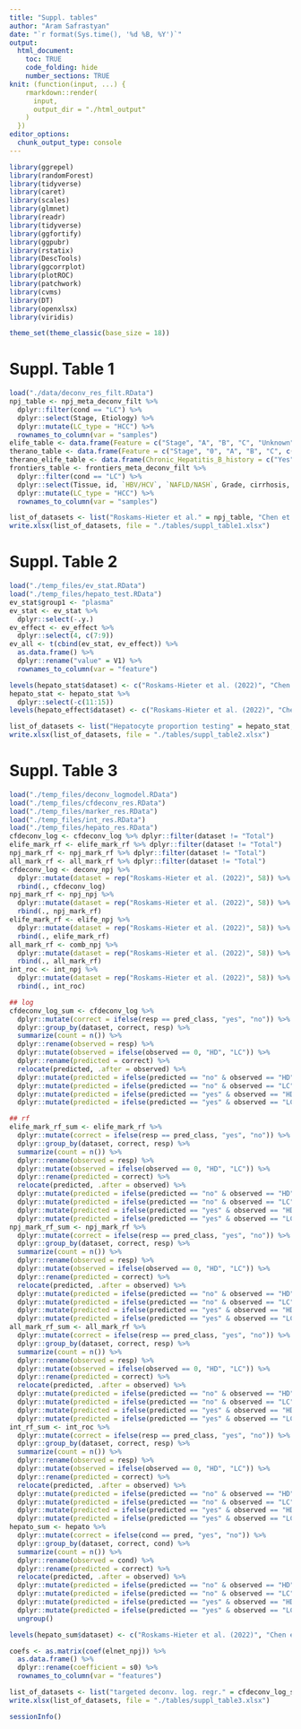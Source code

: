 ```yaml
---
title: "Suppl. tables"
author: "Aram Safrastyan"
date: "`r format(Sys.time(), '%d %B, %Y')`"
output:
  html_document: 
    toc: TRUE
    code_folding: hide
    number_sections: TRUE
knit: (function(input, ...) {
    rmarkdown::render(
      input,
      output_dir = "./html_output"
    )
  })
editor_options: 
  chunk_output_type: console
---
```


<style type="text/css">
.main-container {
  max-width: 1500px;
  margin-left: auto;
  margin-right: auto;
}
</style>

```r
library(ggrepel)
library(randomForest)
library(tidyverse)
library(caret)
library(scales)
library(glmnet)
library(readr)
library(tidyverse)
library(ggfortify)
library(ggpubr)
library(rstatix)
library(DescTools)
library(ggcorrplot)
library(plotROC)
library(patchwork)
library(cvms)
library(DT)
library(openxlsx)
library(viridis)
```

```r
theme_set(theme_classic(base_size = 18))
```

# Suppl. Table 1

```r
load("./data/deconv_res_filt.RData")
npj_table <- npj_meta_deconv_filt %>%
  dplyr::filter(cond == "LC") %>%
  dplyr::select(Stage, Etiology) %>%
  dplyr::mutate(LC_type = "HCC") %>%
  rownames_to_column(var = "samples")
elife_table <- data.frame(Feature = c("Stage", "A", "B", "C", "Unknown", c("Size", "<= 3 cm", "> 3 cm"), c("AFP", "<= 400ng/ml", ">400ng/ml"), c("LC_type", "HCC", "ICC")), Number = c("", 14, 2, 6, 5, "", 1, 26, "", 21, 6, "", 19, 8))
therano_table <- data.frame(Feature = c("Stage", "0", "A", "B", "C", c("Size", "<= 3 cm", "> 3 cm"), c("AFP", "<= 400ng/ml", ">400ng/ml"), c("LC_type", "HCC", "HCC-ICC")), Number = c("", 4, 26, 4, 1, "", 11, 24, "", 28, 7, "", 33, 2))
therano_elife_table <- data.frame(Chronic_Hepatitis_B_history = c("Yes", "No", "Others"), Number = c(37, 22, 3))
frontiers_table <- frontiers_meta_deconv_filt %>%
  dplyr::filter(cond == "LC") %>%
  dplyr::select(Tissue, id, `HBV/HCV`, `NAFLD/NASH`, Grade, cirrhosis, `stage BCLC`, `stage AJCC`) %>%
  dplyr::mutate(LC_type = "HCC") %>%
  rownames_to_column(var = "samples")

list_of_datasets <- list("Roskams-Hieter et al." = npj_table, "Chen et al." = elife_table, "Zhu et al." = therano_table, "Chen et al. & Zhu et al." = therano_elife_table, "Block et al." = frontiers_table)
write.xlsx(list_of_datasets, file = "./tables/suppl_table1.xlsx")
```

# Suppl. Table 2

```r
load("./temp_files/ev_stat.RData")
load("./temp_files/hepato_test.RData")
ev_stat$group1 <- "plasma"
ev_stat <- ev_stat %>%
  dplyr::select(-.y.)
ev_effect <- ev_effect %>%
  dplyr::select(4, c(7:9))
ev_all <- t(cbind(ev_stat, ev_effect)) %>%
  as.data.frame() %>%
  dplyr::rename("value" = V1) %>%
  rownames_to_column(var = "feature")

levels(hepato_stat$dataset) <- c("Roskams-Hieter et al. (2022)", "Chen et al. (2022)", "Zhu et al. (2021)", "Block et al. (2022)")
hepato_stat <- hepato_stat %>%
  dplyr::select(-c(11:15))
levels(hepato_effect$dataset) <- c("Roskams-Hieter et al. (2022)", "Chen et al. (2022)", "Zhu et al. (2021)", "Block et al. (2022)")

list_of_datasets <- list("Hepatocyte proportion testing" = hepato_stat, "Hepatocyte prop. effect size" = hepato_effect, "Plasma_EV test & effect size" = ev_all)
write.xlsx(list_of_datasets, file = "./tables/suppl_table2.xlsx")
```

# Suppl. Table 3

```r
load("./temp_files/deconv_logmodel.RData")
load("./temp_files/cfdeconv_res.RData")
load("./temp_files/marker_res.RData")
load("./temp_files/int_res.RData")
load("./temp_files/hepato_res.RData")
cfdeconv_log <- cfdeconv_log %>% dplyr::filter(dataset != "Total")
elife_mark_rf <- elife_mark_rf %>% dplyr::filter(dataset != "Total")
npj_mark_rf <- npj_mark_rf %>% dplyr::filter(dataset != "Total")
all_mark_rf <- all_mark_rf %>% dplyr::filter(dataset != "Total")
cfdeconv_log <- deconv_npj %>%
  dplyr::mutate(dataset = rep("Roskams-Hieter et al. (2022)", 58)) %>%
  rbind(., cfdeconv_log)
npj_mark_rf <- npj_npj %>%
  dplyr::mutate(dataset = rep("Roskams-Hieter et al. (2022)", 58)) %>%
  rbind(., npj_mark_rf)
elife_mark_rf <- elife_npj %>%
  dplyr::mutate(dataset = rep("Roskams-Hieter et al. (2022)", 58)) %>%
  rbind(., elife_mark_rf)
all_mark_rf <- comb_npj %>%
  dplyr::mutate(dataset = rep("Roskams-Hieter et al. (2022)", 58)) %>%
  rbind(., all_mark_rf)
int_roc <- int_npj %>%
  dplyr::mutate(dataset = rep("Roskams-Hieter et al. (2022)", 58)) %>%
  rbind(., int_roc)

## log
cfdeconv_log_sum <- cfdeconv_log %>%
  dplyr::mutate(correct = ifelse(resp == pred_class, "yes", "no")) %>%
  dplyr::group_by(dataset, correct, resp) %>%
  summarize(count = n()) %>%
  dplyr::rename(observed = resp) %>%
  dplyr::mutate(observed = ifelse(observed == 0, "HD", "LC")) %>%
  dplyr::rename(predicted = correct) %>%
  relocate(predicted, .after = observed) %>%
  dplyr::mutate(predicted = ifelse(predicted == "no" & observed == "HD", "LC", predicted)) %>%
  dplyr::mutate(predicted = ifelse(predicted == "no" & observed == "LC", "HD", predicted)) %>%
  dplyr::mutate(predicted = ifelse(predicted == "yes" & observed == "HD", "HD", predicted)) %>%
  dplyr::mutate(predicted = ifelse(predicted == "yes" & observed == "LC", "LC", predicted))

## rf
elife_mark_rf_sum <- elife_mark_rf %>%
  dplyr::mutate(correct = ifelse(resp == pred_class, "yes", "no")) %>%
  dplyr::group_by(dataset, correct, resp) %>%
  summarize(count = n()) %>%
  dplyr::rename(observed = resp) %>%
  dplyr::mutate(observed = ifelse(observed == 0, "HD", "LC")) %>%
  dplyr::rename(predicted = correct) %>%
  relocate(predicted, .after = observed) %>%
  dplyr::mutate(predicted = ifelse(predicted == "no" & observed == "HD", "LC", predicted)) %>%
  dplyr::mutate(predicted = ifelse(predicted == "no" & observed == "LC", "HD", predicted)) %>%
  dplyr::mutate(predicted = ifelse(predicted == "yes" & observed == "HD", "HD", predicted)) %>%
  dplyr::mutate(predicted = ifelse(predicted == "yes" & observed == "LC", "LC", predicted))
npj_mark_rf_sum <- npj_mark_rf %>%
  dplyr::mutate(correct = ifelse(resp == pred_class, "yes", "no")) %>%
  dplyr::group_by(dataset, correct, resp) %>%
  summarize(count = n()) %>%
  dplyr::rename(observed = resp) %>%
  dplyr::mutate(observed = ifelse(observed == 0, "HD", "LC")) %>%
  dplyr::rename(predicted = correct) %>%
  relocate(predicted, .after = observed) %>%
  dplyr::mutate(predicted = ifelse(predicted == "no" & observed == "HD", "LC", predicted)) %>%
  dplyr::mutate(predicted = ifelse(predicted == "no" & observed == "LC", "HD", predicted)) %>%
  dplyr::mutate(predicted = ifelse(predicted == "yes" & observed == "HD", "HD", predicted)) %>%
  dplyr::mutate(predicted = ifelse(predicted == "yes" & observed == "LC", "LC", predicted))
all_mark_rf_sum <- all_mark_rf %>%
  dplyr::mutate(correct = ifelse(resp == pred_class, "yes", "no")) %>%
  dplyr::group_by(dataset, correct, resp) %>%
  summarize(count = n()) %>%
  dplyr::rename(observed = resp) %>%
  dplyr::mutate(observed = ifelse(observed == 0, "HD", "LC")) %>%
  dplyr::rename(predicted = correct) %>%
  relocate(predicted, .after = observed) %>%
  dplyr::mutate(predicted = ifelse(predicted == "no" & observed == "HD", "LC", predicted)) %>%
  dplyr::mutate(predicted = ifelse(predicted == "no" & observed == "LC", "HD", predicted)) %>%
  dplyr::mutate(predicted = ifelse(predicted == "yes" & observed == "HD", "HD", predicted)) %>%
  dplyr::mutate(predicted = ifelse(predicted == "yes" & observed == "LC", "LC", predicted))
int_rf_sum <- int_roc %>%
  dplyr::mutate(correct = ifelse(resp == pred_class, "yes", "no")) %>%
  dplyr::group_by(dataset, correct, resp) %>%
  summarize(count = n()) %>%
  dplyr::rename(observed = resp) %>%
  dplyr::mutate(observed = ifelse(observed == 0, "HD", "LC")) %>%
  dplyr::rename(predicted = correct) %>%
  relocate(predicted, .after = observed) %>%
  dplyr::mutate(predicted = ifelse(predicted == "no" & observed == "HD", "LC", predicted)) %>%
  dplyr::mutate(predicted = ifelse(predicted == "no" & observed == "LC", "HD", predicted)) %>%
  dplyr::mutate(predicted = ifelse(predicted == "yes" & observed == "HD", "HD", predicted)) %>%
  dplyr::mutate(predicted = ifelse(predicted == "yes" & observed == "LC", "LC", predicted))
hepato_sum <- hepato %>%
  dplyr::mutate(correct = ifelse(cond == pred, "yes", "no")) %>%
  dplyr::group_by(dataset, correct, cond) %>%
  summarize(count = n()) %>%
  dplyr::rename(observed = cond) %>%
  dplyr::rename(predicted = correct) %>%
  relocate(predicted, .after = observed) %>%
  dplyr::mutate(predicted = ifelse(predicted == "no" & observed == "HD", "LC", predicted)) %>%
  dplyr::mutate(predicted = ifelse(predicted == "no" & observed == "LC", "HD", predicted)) %>%
  dplyr::mutate(predicted = ifelse(predicted == "yes" & observed == "HD", "HD", predicted)) %>%
  dplyr::mutate(predicted = ifelse(predicted == "yes" & observed == "LC", "LC", predicted)) %>%
  ungroup()

levels(hepato_sum$dataset) <- c("Roskams-Hieter et al. (2022)", "Chen et al. (2022)", "Zhu et al. (2021)", "Block et al. (2022)")

coefs <- as.matrix(coef(elnet_npj)) %>%
  as.data.frame() %>%
  dplyr::rename(coefficient = s0) %>%
  rownames_to_column(var = "features")

list_of_datasets <- list("targeted deconv. log. regr." = cfdeconv_log_sum, "Chen et al. markers rf" = elife_mark_rf_sum, "Roskams-Hieter etal markers rf" = npj_mark_rf_sum, "comb. markers rf" = all_mark_rf_sum, "integrated mod. rf" = int_rf_sum, "hepato. cut-off" = hepato_sum, "coeff. of targeted deconv" = coefs)
write.xlsx(list_of_datasets, file = "./tables/suppl_table3.xlsx")
```

```r
sessionInfo()
```
